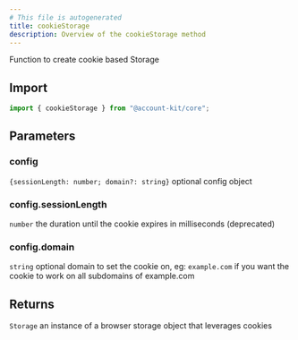 ```yaml
---
# This file is autogenerated
title: cookieStorage
description: Overview of the cookieStorage method
---
```


Function to create cookie based Storage

## Import

```ts
import { cookieStorage } from "@account-kit/core";
```

## Parameters

### config

`{sessionLength: number; domain?: string}`
optional config object

### config.sessionLength

`number`
the duration until the cookie expires in milliseconds (deprecated)

### config.domain

`string`
optional domain to set the cookie on, eg: `example.com` if you want the cookie to work on all subdomains of example.com

## Returns

`Storage`
an instance of a browser storage object that leverages cookies
